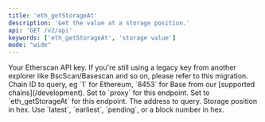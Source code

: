 ```yaml
---
title: 'eth_getStorageAt'
description: 'Get the value at a storage position.'
api: 'GET /v2/api'
keywords: ['eth_getStorageAt', 'storage value']
mode: "wide"
---
```



  <ParamField query="apikey" type="string">
    Your Etherscan API key. If you're still using a legacy key from another explorer like BscScan/Basescan and so on, please refer to this migration.
  </ParamField>
  <ParamField query="chainid" type="string" default="1">
    Chain ID to query, eg `1` for Ethereum, `8453` for Base from our [supported chains](/development).
  </ParamField>
  <ParamField query="module" type="string" default="proxy">
    Set to `proxy` for this endpoint.
  </ParamField>
  <ParamField query="action" type="string" default="eth_getStorageAt">
    Set to `eth_getStorageAt` for this endpoint.
  </ParamField>
  <ParamField query="address" type="string" default="0x6e03d9cce9d60f3e9f2597e13cd4c54c55330cfd">
    The address to query.
  </ParamField>
  <ParamField query="position" type="string" default="0x0">
    Storage position in hex.
  </ParamField>
  <ParamField query="tag" type="string" default="latest">
    Use `latest`, `earliest`, `pending`, or a block number in hex.
  </ParamField>
